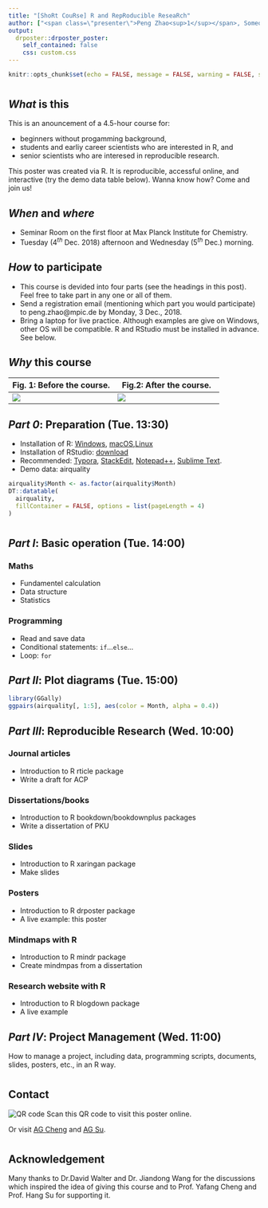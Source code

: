 ```yaml
---
title: "[ShoRt CouRse] R and RepRoducible ReseaRch"
author: ["<span class=\"presenter\">Peng Zhao<sup>1</sup></span>, Someone Else<sup>1, 2</sup><ol class=\"affiliations\"><li>Max Planck Institute for Chemistry, Mainz, Germany peng.zhao@mpic.de</li><li>Far Far Away</li></ol>"]
output:
  drposter::drposter_poster:
    self_contained: false
    css: custom.css
---
```


```r
knitr::opts_chunk$set(echo = FALSE, message = FALSE, warning = FALSE, signif = 3)
```


# {.col-2}

## *What* is this

This is an anouncement of a 4.5-hour course for:

  - beginners without progamming background,
  - students and earliy career scientists who are interested in R, and 
  - senior scientists who are interesed in reproducible research.

This poster was created via R. It is reproducible, accessful online, and interactive (try the demo data table below). Wanna know how? Come and join us!

## *When* and *where*

- Seminar Room on the first floor at Max Planck Institute for Chemistry.
- Tuesday (4^*th*^ Dec. 2018) afternoon and Wednesday (5^*th*^ Dec.) morning.


## *How* to participate

- This course is devided into four parts (see the headings in this post). Feel free to take part in any one or all of them. 
- Send a registration email (mentioning which part you would participate) to peng.zhao@mpic.de by Monday, 3 Dec., 2018.
- Bring a laptop for live practice. Although examples are give on Windows, other OS will be compatible. R and RStudio must be installed in advance. See below.

## *Why* this course

| Fig. 1: Before the course.  | Fig.2: After the course. |
| --- | --- |
| ![](https://slides.yihui.name/gif/latex-tweak.gif) | ![](https://slides.yihui.name/gif/git-push-force.gif) |

## *Part 0*: Preparation (Tue. 13:30)

- Installation of R: [Windows](https://cran.r-project.org/bin/windows/base/R-3.5.1-win.exe), [macOS](https://cran.r-project.org/bin/macosx/R-3.5.1.pkg),[Linux](https://cran.r-project.org/bin/linux/)
- Installation of RStudio: [download](https://www.rstudio.com/products/rstudio/download/#download)
- Recommended: [Typora](https://typora.io/), [StackEdit](https://stackedit.io/), [Notepad++](https://notepad-plus-plus.org/download), [Sublime Text](https://www.sublimetext.com/).
- Demo data: airquality 

```r
airquality$Month <- as.factor(airquality$Month)
DT::datatable(
  airquality, 
  fillContainer = FALSE, options = list(pageLength = 4)
)

```


# {.col-2}

## *Part I*: Basic operation (Tue. 14:00)

### Maths

- Fundamentel calculation
- Data structure
- Statistics

### Programming

- Read and save data
- Conditional statements: `if`...`else`...
- Loop: `for`

## *Part II*: Plot diagrams (Tue. 15:00)


```r
library(GGally)
ggpairs(airquality[, 1:5], aes(color = Month, alpha = 0.4))
```

## *Part III*: Reproducible Research (Wed. 10:00)

### Journal articles

- Introduction to R rticle package
- Write a draft for ACP

### Dissertations/books
- Introduction to R bookdown/bookdownplus packages
- Write a dissertation of PKU

### Slides
- Introduction to R xaringan package
- Make slides

### Posters
- Introduction to R drposter package
- A live example: this poster

### Mindmaps with R
- Introduction to R mindr package
- Create mindmpas from a dissertation

### Research website with R
- Introduction to R blogdown package
- A live example

## *Part IV*: Project Management (Wed. 11:00)

How to manage a project, including data, programming scripts, documents, slides, posters, etc., in an R way.

# {.col-2}

## Contact {style="--header-color:darkred; --other-color-for-h2-gradient:red;"}

<p class="qr">
![QR code](img/qr-code.png)
Scan this QR code to visit this poster online.
</p>

Or visit [AG Cheng](https://www.mpic.de/en/research/further-groups/cheng-group.html) and [AG Su](https://www.mpic.de/en/research/multiphase-chemistry/su-group.html).


# {.col-2}

## Acknowledgement

Many thanks to Dr.David Walter and Dr. Jiandong Wang for the discussions which inspired the idea of giving this course and to Prof. Yafang Cheng and Prof. Hang Su for supporting it.
